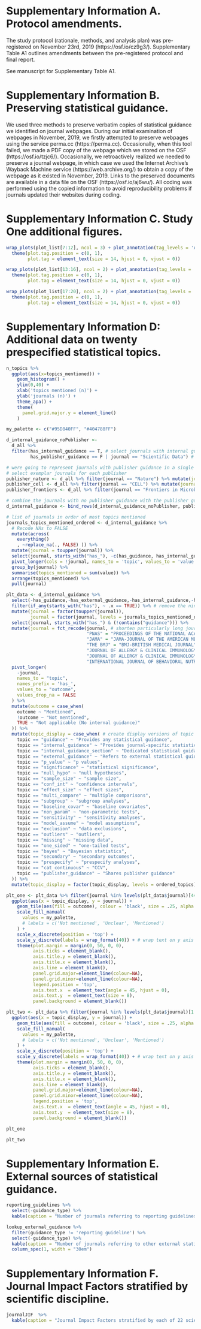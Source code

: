 # Supplementary Information A. Protocol amendments.
The study protocol (rationale, methods, and analysis plan) was pre-registered on November 23rd, 2019 (https://osf.io/cz9g3/). Supplementary Table A1 outlines amendments between the pre-registered protocol and final report.

See manuscript for Supplementary Table A1.

# Supplementary Information B. Preserving statistical guidance.
We used three methods to preserve verbatim copies of statistical guidance we identified on journal webpages. During our initial examination of webpages in November, 2019, we firstly attempted to preserve webpages using the service perma.cc (https://perma.cc). Occasionally, when this tool failed, we made a PDF copy of the webpage which we stored on the OSF (https://osf.io/tzjc6/). Occasionally, we retroactively realized we needed to preserve a journal webpage, in which case we used the Internet Archive’s Wayback Machine service (https://web.archive.org/) to obtain a copy of the webpage as it existed in November, 2019. Links to the preserved documents are available in a data file on the OSF (https://osf.io/aj6wu/). All coding was performed using the copied information to avoid reproducibility problems if journals updated their websites during coding. 


# Supplementary Information C. Study One additional figures.

```r
wrap_plots(plot_list[7:12], ncol = 3) + plot_annotation(tag_levels = 'A') &
  theme(plot.tag.position = c(0, 1),
        plot.tag = element_text(size = 14, hjust = 0, vjust = 0))
```

```r
wrap_plots(plot_list[13:16], ncol = 2) + plot_annotation(tag_levels = 'A') &
  theme(plot.tag.position = c(0, 1),
        plot.tag = element_text(size = 14, hjust = 0, vjust = 0))
```

```r
wrap_plots(plot_list[17:20], ncol = 2) + plot_annotation(tag_levels = 'A') &
  theme(plot.tag.position = c(0, 1),
        plot.tag = element_text(size = 14, hjust = 0, vjust = 0))
```

# Supplementary Information D: Additional data on twenty prespecified statistical topics.

```r
n_topics %>%
  ggplot(aes(x=topics_mentioned)) +
    geom_histogram() +
    ylim(0,40) +
    xlab('topics mentioned (n)') +
    ylab('journals (n)') +
    theme_apa() +
    theme(
      panel.grid.major.y = element_line()
    )
```

```r
my_palette <- c("#95D840FF", "#404788FF")

d_internal_guidance_noPublisher <-
  d_all %>%
  filter(has_internal_guidance == T, # select journals with internal guidance
         has_publisher_guidance == F | journal == "Scientific Data") # remove journals with shared publisher guidance except for Scientific Data (which shared guidance and its own guidance)

# were going to represent journals with publisher guidance in a single row per publisher. 
# select exemplar journals for each publisher
publisher_nature <- d_all %>% filter(journal == "Nature") %>% mutate(journal = paste0("Nature journals"," (n=", publisher_nature_n,')'))
publisher_cell <- d_all %>% filter(journal == "CELL") %>% mutate(journal = paste0("Cell journals"," (n=", publisher_cell_n,')'))
publisher_frontiers <- d_all %>% filter(journal == "Frontiers in Microbiology") %>% mutate(journal = paste0("Frontiers journals"," (n=", publisher_frontiers_n,')'))

# combine the journals with no publisher guidance with the publisher guidance rows
d_internal_guidance <- bind_rows(d_internal_guidance_noPublisher, publisher_nature, publisher_cell, publisher_frontiers)

# list of journals in order of most topics mentioned
journals_topics_mentioned_ordered <- d_internal_guidance %>%
  # Recode NAs to FALSE
  mutate(across(
    everything()
    , ~replace_na(., FALSE) )) %>% 
  mutate(journal = toupper(journal)) %>%
  select(journal, starts_with("has_"), -c(has_guidance, has_internal_guidance, has_internal_guidance_section, has_external_guidance, has_publisher_guidance)) %>%
  pivot_longer(cols = !journal, names_to = 'topic', values_to = 'value') %>%
  group_by(journal) %>%
  summarise(topics_mentioned = sum(value)) %>%
  arrange(topics_mentioned) %>%
  pull(journal)

plt_data <- d_internal_guidance %>%
  select(-has_guidance,-has_external_guidance,-has_internal_guidance,-has_internal_guidance_section,-has_publisher_guidance) %>%
  filter(if_any(starts_with("has"), ~ .x == TRUE)) %>% # remove the nine journals that had no guidance on any of the 20 topics
  mutate(journal = factor(toupper(journal)),
         journal = factor(journal, levels = journals_topics_mentioned_ordered)) %>% # order journals by n topics mentioned
  select(journal, starts_with("has_") & (!contains("guidance"))) %>%
  mutate(journal = fct_recode(journal, # shorten particularly long journal names well know by abbreviation
                              "PNAS" = "PROCEEDINGS OF THE NATIONAL ACADEMY OF SCIENCES OF THE UNITED STATES OF AMERICA",
                              "JAMA" = "JAMA-JOURNAL OF THE AMERICAN MEDICAL ASSOCIATION",
                              "THE BMJ" = "BMJ-BRITISH MEDICAL JOURNAL",
                              "JOURNAL OF ALLERGY & CLINICAL IMMUNOLOGY" = "JOURNAL OF ALLERGY AND CLINICAL IMMUNOLOGY",
                              "JOURNAL OF ALLERGY & CLINICAL IMMUNOLOGY-IN PRACTICE" = "JOURNAL OF ALLERGY AND CLINICAL IMMUNOLOGY-IN PRACTICE",
                              "INTERNATIONAL JOURNAL OF BEHAVIORAL NUTRITION & PHYSICAL ACTIVITY" = "INTERNATIONAL JOURNAL OF BEHAVIORAL NUTRITION AND PHYSICAL ACTIVITY")) %>% 
  pivot_longer(
    -journal,
    names_to = "topic",
    names_prefix = 'has_',
    values_to = "outcome",
    values_drop_na = FALSE
  ) %>%
  mutate(outcome = case_when(
    outcome ~ "Mentioned",
    !outcome ~ "Not mentioned",
    TRUE ~ "Not applicable (No internal guidance)"
  )) %>%
  mutate(topic_display = case_when( # create display versions of topic names
    topic == "guidance" ~ "Provides any statistical guidance",
    topic == "internal_guidance" ~ "Provides journal-specific statistical guidance",
    topic == "internal_guidance_section" ~ "Dedicated statistical guidance section",
    topic == "external_guidance" ~ "Refers to external statistical guidance",
    topic == "p_value" ~ "p values",
    topic == "significance" ~ "statistical significance",
    topic == "null_hypo" ~ "null hypotheses",
    topic == "sample_size" ~ "sample size",
    topic == "conf_int" ~ "confidence intervals",
    topic == "effect_size" ~ "effect sizes",
    topic == "multi_compare" ~ "multiple comparisons",
    topic == "subgroup" ~ "subgroup analyses",
    topic == "baseline_covar" ~ "baseline covariates",
    topic == "non_param" ~ "non-parametric tests",
    topic == "sensitivity" ~ "sensitivity analyses",
    topic == "model_assume" ~ "model assumptions",
    topic == "exclusion" ~ "data exclusions",
    topic == "outliers" ~ "outliers",
    topic == "missing" ~ "missing data",
    topic == "one_sided" ~ "one-tailed tests",
    topic == "bayes" ~ "Bayesian statistics",
    topic == "secondary" ~ "secondary outcomes",
    topic == "prespecify" ~ "prespecify analyses",
    topic == "cat_continuous" ~ "CCV",
    topic == "publisher_guidance" ~ "Shares publisher guidance"
  )) %>%
  mutate(topic_display = factor(topic_display, levels = ordered_topics)) # order topics by n topics mentioned

plt_one <- plt_data %>% filter(journal %in% levels(plt_data$journal)[44:86]) %>% # plot first half
  ggplot(aes(x = topic_display, y = journal)) +
    geom_tile(aes(fill = outcome), colour = 'black', size = .25, alpha = .6) +
    scale_fill_manual(
      values = my_palette,
      # labels = c('Not mentioned', 'Unclear', 'Mentioned')
    ) +
    scale_x_discrete(position = 'top') +
    scale_y_discrete(labels = wrap_format(40)) + # wrap text on y axis
    theme(plot.margin = margin(0, 50, 0, 0),
          axis.ticks = element_blank(),
          axis.title.y = element_blank(),
          axis.title.x = element_blank(),
          axis.line = element_blank(),
          panel.grid.major=element_line(colour=NA),
          panel.grid.minor=element_line(colour=NA),
          legend.position = 'top',
          axis.text.x  = element_text(angle = 45, hjust = 0),
          axis.text.y  = element_text(size = 8),
          panel.background = element_blank())

plt_two <- plt_data %>% filter(journal %in% levels(plt_data$journal)[1:43]) %>% # plot second half
  ggplot(aes(x = topic_display, y = journal)) +
    geom_tile(aes(fill = outcome), colour = 'black', size = .25, alpha = .6) +
    scale_fill_manual(
      values = my_palette,
      # labels = c('Not mentioned', 'Unclear', 'Mentioned')
    ) +
    scale_x_discrete(position = 'top') +
    scale_y_discrete(labels = wrap_format(40)) + # wrap text on y axis
    theme(plot.margin = margin(0, 50, 0, 0),
          axis.ticks = element_blank(),
          axis.title.y = element_blank(),
          axis.title.x = element_blank(),
          axis.line = element_blank(),
          panel.grid.major=element_line(colour=NA),
          panel.grid.minor=element_line(colour=NA),
          legend.position = 'top',
          axis.text.x  = element_text(angle = 45, hjust = 0),
          axis.text.y  = element_text(size = 8),
          panel.background = element_blank())
```

```r
plt_one
```

```r
plt_two
```

# Supplementary Information E. External sources of statistical guidance.

```r
reporting_guidelines %>%
  select(-guidance_type) %>%
  kable(caption = "Number of journals referring to reporting guidelines.", booktabs = T, longtable = T)
```

```r
lookup_external_guidance %>% 
  filter(guidance_type != 'reporting guideline') %>%
  select(-guidance_type) %>%
  kable(caption = "Number of journals referring to other external statistical guidance.", booktabs = T, longtable = T) %>%
  column_spec(1, width = "30em")
```

# Supplementary Information F. Journal Impact Factors stratified by scientific discipline.

```r
journalJIF  %>%
  kable(caption = "Journal Impact Factors stratified by each of 22 scientific disciplines")
```